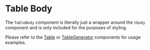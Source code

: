 <Meta title="Tables/TableBody" />

# Table Body

The `TableBody` component is literally just a wrapper around the `tbody` component
and is only included for the purposes of styling.

Please refer to the [Table](?path=/docs/molecule-table--default-story) or [TableGenerator](?path=/docs/organism-tablegenerator--default-story) components for usage examples.
